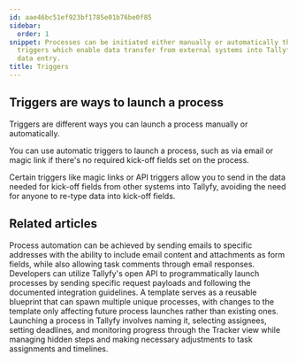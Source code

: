```yaml
---
id: aae46bc51ef923bf1785e01b76be0f85
sidebar:
  order: 1
snippet: Processes can be initiated either manually or automatically through various
  triggers which enable data transfer from external systems into Tallyfy without manual
  data entry.
title: Triggers
---
```


## Triggers are ways to launch a process

Triggers are different ways you can launch a process manually or automatically.

You can use automatic triggers to launch a process, such as via email or magic link if there's no required kick-off fields set on the process.

Certain triggers like magic links or API triggers allow you to send in the data needed for kick-off fields from other systems into Tallyfy, avoiding the need for anyone to re-type data into kick-off fields.



<PageTree />


## Related articles
<CardGrid>
<LinkTitleCard header="<b>Triggers > Launch via inbound email</b>" href="/products/pro/launching/triggers/via-email/" > Process automation can be achieved by sending emails to specific addresses with the ability to include email content and attachments as form fields, while also allowing task comments through email responses. </LinkTitleCard>
<LinkTitleCard header="<b>Triggers > Launch via API</b>" href="/products/pro/launching/triggers/via-api/" > Developers can utilize Tallyfy's open API to programmatically launch processes by sending specific request payloads and following the documented integration guidelines. </LinkTitleCard>
<LinkTitleCard header="<b>Pro > Launching</b>" href="/products/pro/launching/" > A template serves as a reusable blueprint that can spawn multiple unique processes, with changes to the template only affecting future process launches rather than existing ones. </LinkTitleCard>
<LinkTitleCard header="<b>Launching > Launch manually</b>" href="/products/pro/launching/how-can-i-launch-a-process-in-tallyfy/" > Launching a process in Tallyfy involves naming it, selecting assignees, setting deadlines, and monitoring progress through the Tracker view while managing hidden steps and making necessary adjustments to task assignments and timelines. </LinkTitleCard>
</CardGrid>
